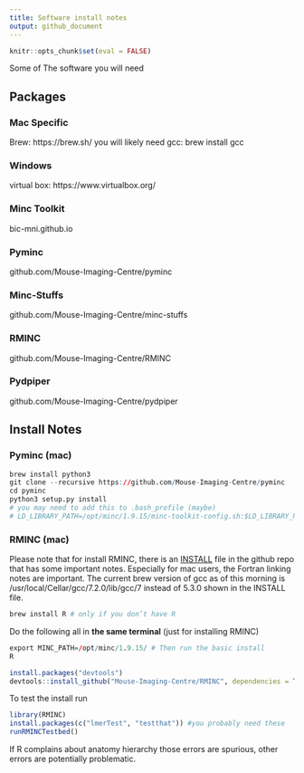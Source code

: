 ```yaml
---
title: Software install notes
output: github_document
---
```


```r
knitr::opts_chunk$set(eval = FALSE)
```

Some of The software you will need

## Packages

### Mac Specific
Brew: https://brew.sh/
you will likely need gcc: brew install gcc

### Windows
virtual box: https://www.virtualbox.org/

### Minc Toolkit
bic-mni.github.io

### Pyminc
github.com/Mouse-Imaging-Centre/pyminc

### Minc-Stuffs
github.com/Mouse-Imaging-Centre/minc-stuffs

### RMINC
github.com/Mouse-Imaging-Centre/RMINC

### Pydpiper
github.com/Mouse-Imaging-Centre/pydpiper

## Install Notes

### Pyminc (mac)

```r
brew install python3
git clone --recursive https://github.com/Mouse-Imaging-Centre/pyminc
cd pyminc
python3 setup.py install
# you may need to add this to .bash_profile (maybe)
# LD_LIBRARY_PATH=/opt/minc/1.9.15/minc-toolkit-config.sh:$LD_LIBRARY_PATH
```

### RMINC (mac)

Please note that for install RMINC, there is an [INSTALL](https://github.com/Mouse-Imaging-Centre/RMINC/blob/master/INSTALL)
file in the github repo that
has some important notes. Especially for mac users, the Fortran linking notes
are important. The current brew version of gcc as of this morning is
/usr/local/Cellar/gcc/7.2.0/lib/gcc/7 instead of 5.3.0 shown in the INSTALL file.

```r
brew install R # only if you don’t have R
```

Do the following all in **the same terminal** (just for installing RMINC)

```r
export MINC_PATH=/opt/minc/1.9.15/ # Then run the basic install
R
```

```r
install.packages("devtools")
devtools::install_github("Mouse-Imaging-Centre/RMINC", dependencies = TRUE)
```

To test the install run

```r
library(RMINC)
install.packages(c("lmerTest", "testthat")) #you probably need these
runRMINCTestbed()
```

If R complains about anatomy hierarchy those errors are spurious, other
errors are potentially problematic.
